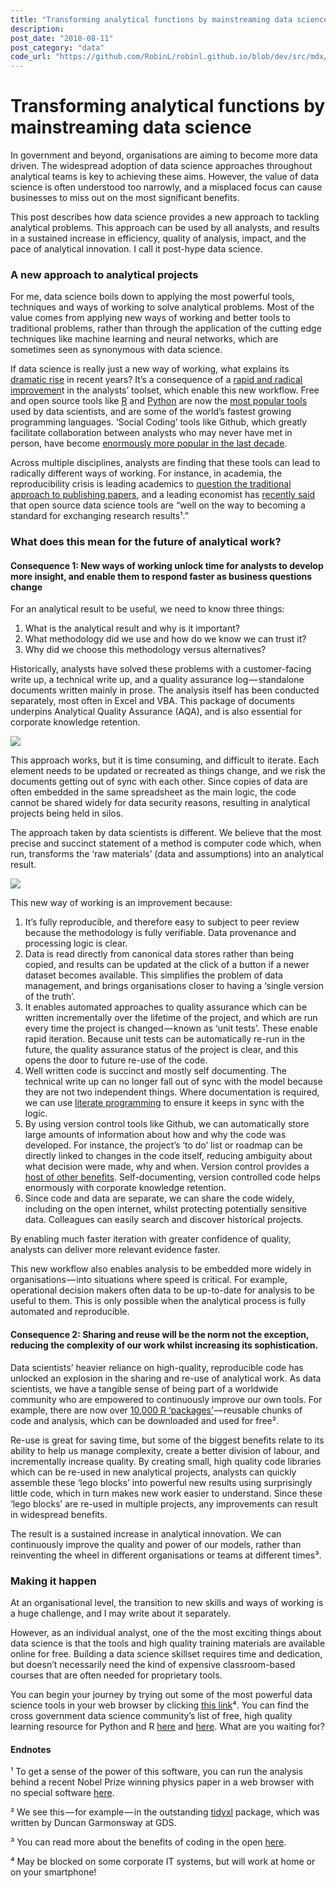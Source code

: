 ```yaml
---
title: "Transforming analytical functions by mainstreaming data science"
description:
post_date: "2018-08-11"
post_category: "data"
code_url: "https://github.com/RobinL/robinl.github.io/blob/dev/src/mdx/transforming_analytical_functions.mdx"
---
```



# Transforming analytical functions by mainstreaming data science

In government and beyond, organisations are aiming to become more data driven. The widespread adoption of data science approaches throughout analytical teams is key to achieving these aims. However, the value of data science is often understood too narrowly, and a misplaced focus can cause businesses to miss out on the most significant benefits.

This post describes how data science provides a new approach to tackling analytical problems. This approach can be used by all analysts, and results in a sustained increase in efficiency, quality of analysis, impact, and the pace of analytical innovation. I call it post-hype data science.

### **A new approach to analytical projects**

For me, data science boils down to applying the most powerful tools, techniques and ways of working to solve analytical problems. Most of the value comes from applying new ways of working and better tools to traditional problems, rather than through the application of the cutting edge techniques like machine learning and neural networks, which are sometimes seen as synonymous with data science.

If data science is really just a new way of working, what explains its [dramatic rise](https://trends.google.com/trends/explore?date=all&q=%22data%20science%22) in recent years? It’s a consequence of a [rapid and radical improvemen](https://beta.observablehq.com/@robinl/relative-popularity-of-analytical-software-using-google-t)t in the analysts’ toolset, which enable this new workflow. Free and open source tools like [R](https://stackoverflow.blog/2017/10/10/impressive-growth-r/) and [Python](https://stackoverflow.blog/2017/10/10/impressive-growth-r/) are now the [most popular tools](https://www.kaggle.com/surveys/2017#what) used by data scientists, and are some of the world’s fastest growing programming languages. ‘Social Coding’ tools like Github, which greatly facilitate collaboration between analysts who may never have met in person, have become [enormously more popular in the last decade](https://trends.google.com/trends/explore?date=all&q=github).

Across multiple disciplines, analysts are finding that these tools can lead to radically different ways of working. For instance, in academia, the reproducibility crisis is leading academics to [question the traditional approach to publishing papers](https://www.theatlantic.com/science/archive/2018/04/the-scientific-paper-is-obsolete/556676/), and a leading economist has [recently said](https://paulromer.net/jupyter-mathematica-and-the-future-of-the-research-paper/) that open source data science tools are “well on the way to becoming a standard for exchanging research results¹.”

### **What does this mean for the future of analytical work?**

#### Consequence 1: New ways of working unlock time for analysts to develop more insight, and enable them to respond faster as business questions change

For an analytical result to be useful, we need to know three things:

1.   What is the analytical result and why is it important?
2.   What methodology did we use and how do we know we can trust it?
3.   Why did we choose this methodology versus alternatives?

Historically, analysts have solved these problems with a customer-facing write up, a technical write up, and a quality assurance log — standalone documents written mainly in prose. The analysis itself has been conducted separately, most often in Excel and VBA. This package of documents underpins Analytical Quality Assurance (AQA), and is also essential for corporate knowledge retention.

![](https://cdn-images-1.medium.com/max/800/0*mvbbMCVnCQ3SWwdO)

This approach works, but it is time consuming, and difficult to iterate. Each element needs to be updated or recreated as things change, and we risk the documents getting out of sync with each other. Since copies of data are often embedded in the same spreadsheet as the main logic, the code cannot be shared widely for data security reasons, resulting in analytical projects being held in silos.

The approach taken by data scientists is different. We believe that the most precise and succinct statement of a method is computer code which, when run, transforms the ‘raw materials’ (data and assumptions) into an analytical result.

![](https://cdn-images-1.medium.com/max/800/1*gk2a9n7T4irY6HIglKfjBw.png)

This new way of working is an improvement because:

1. It’s fully reproducible, and therefore easy to subject to peer review because the methodology is fully verifiable. Data provenance and processing logic is clear.
1. Data is read directly from canonical data stores rather than being copied, and results can be updated at the click of a button if a newer dataset becomes available. This simplifies the problem of data management, and brings organisations closer to having a ‘single version of the truth’.
1. It enables automated approaches to quality assurance which can be written incrementally over the lifetime of the project, and which are run every time the project is changed — known as ‘unit tests’. These enable rapid iteration. Because unit tests can be automatically re-run in the future, the quality assurance status of the project is clear, and this opens the door to future re-use of the code.
1. Well written code is succinct and mostly self documenting. The technical write up can no longer fall out of sync with the model because they are not two independent things. Where documentation is required, we can use [literate programming](http://www.datacarpentry.org/rr-literate-programming/03-explore-knitr/) to ensure it keeps in sync with the logic.
1. By using version control tools like Github, we can automatically store large amounts of information about how and why the code was developed. For instance, the project’s ‘to do’ list or roadmap can be directly linked to changes in the code itself, reducing ambiguity about what decision were made, why and when. Version control provides a [host of other benefits](https://moj-analytical-services.github.io/platform_user_guidance/annexes.html#what-are-the-benefits-of-github-and-why-do-we-recommend-it). Self-documenting, version controlled code helps enormously with corporate knowledge retention.
1. Since code and data are separate, we can share the code widely, including on the open internet, whilst protecting potentially sensitive data. Colleagues can easily search and discover historical projects.

By enabling much faster iteration with greater confidence of quality, analysts can deliver more relevant evidence faster.

This new workflow also enables analysis to be embedded more widely in organisations — into situations where speed is critical. For example, operational decision makers often data to be up-to-date for analysis to be useful to them. This is only possible when the analytical process is fully automated and reproducible.

#### **Consequence 2: Sharing and reuse will be the norm not the exception, reducing the complexity of our work whilst increasing its sophistication.**

Data scientists’ heavier reliance on high-quality, reproducible code has unlocked an explosion in the sharing and re-use of analytical work. As data scientists, we have a tangible sense of being part of a worldwide community who are empowered to continuously improve our own tools. For example, there are now over [10,000 R ‘packages’](https://cran.r-project.org/web/packages/available_packages_by_name.html) — reusable chunks of code and analysis, which can be downloaded and used for free².

Re-use is great for saving time, but some of the biggest benefits relate to its ability to help us manage complexity, create a better division of labour, and incrementally increase quality. By creating small, high quality code libraries which can be re-used in new analytical projects, analysts can quickly assemble these ‘lego blocks’ into powerful new results using surprisingly little code, which in turn makes new work easier to understand. Since these ‘lego blocks’ are re-used in multiple projects, any improvements can result in widespread benefits.

The result is a sustained increase in analytical innovation. We can continuously improve the quality and power of our models, rather than reinventing the wheel in different organisations or teams at different times³.

### Making it happen

At an organisational level, the transition to new skills and ways of working is a huge challenge, and I may write about it separately.

However, as an individual analyst, one of the the most exciting things about data science is that the tools and high quality training materials are available online for free. Building a data science skillset requires time and dedication, but doesn’t necessarily need the kind of expensive classroom-based courses that are often needed for proprietary tools.

You can begin your journey by trying out some of the most powerful data science tools in your web browser by clicking [this link](http://jupyter.org/try)⁴. You can find the cross government data science community’s list of free, high quality learning resource for Python and R [here](https://docs.google.com/document/d/1aAeiiXhrAVZPVrbKK3k6ELxbZyeKuTHnr2-pCIyAtfQ/edit#) and [here](https://docs.google.com/document/d/1R4hBMf26T9HEnCdVz56PpZhwiCv5RhberYL3BxOSKsA/edit). What are you waiting for?

#### Endnotes

¹ To get a sense of the power of this software, you can run the analysis behind a recent Nobel Prize winning physics paper in a web browser with no special software [here](https://losc.ligo.org/tutorials).

² We see this — for example — in the outstanding [tidyxl](https://github.com/nacnudus/tidyxl) package, which was written by Duncan Garmonsway at GDS.

³ You can read more about the benefits of coding in the open [here](https://mojdigital.blog.gov.uk/2017/02/21/why-we-code-in-the-open/).

⁴ May be blocked on some corporate IT systems, but will work at home or on your smartphone!